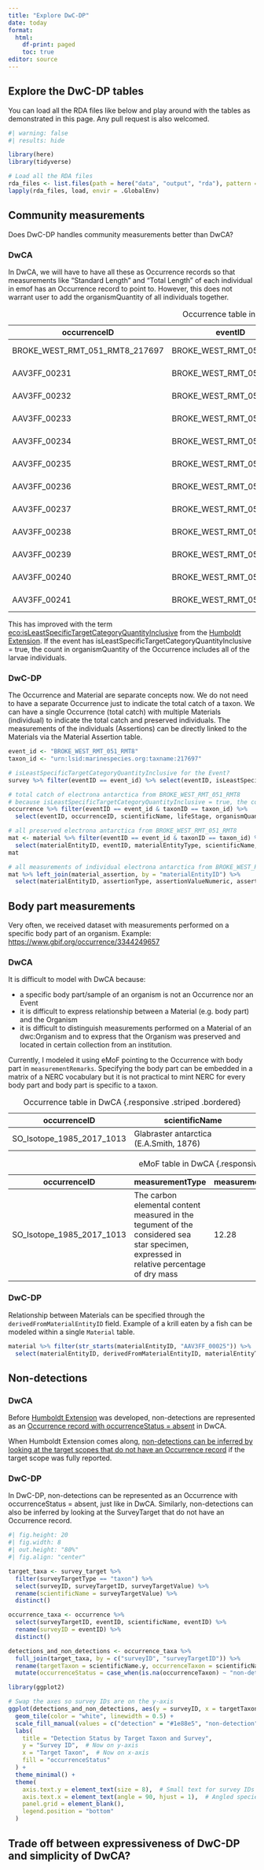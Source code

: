 ```yaml
---
title: "Explore DwC-DP"
date: today
format: 
  html: 
    df-print: paged
    toc: true
editor: source
---
```


## Explore the DwC-DP tables

You can load all the RDA files like below and play around with the tables as demonstrated in this page. Any pull request is also welcomed.

```r
#| warning: false
#| results: hide

library(here)
library(tidyverse)

# Load all the RDA files
rda_files <- list.files(path = here("data", "output", "rda"), pattern = "\\.rda$", full.names = TRUE)
lapply(rda_files, load, envir = .GlobalEnv)
```

## Community measurements 

Does DwC-DP handles community measurements better than DwCA?

### DwCA

In DwCA, we will have to have all these as Occurrence records so that measurements like "Standard Length" and "Total Length" of each individual in emof has an Occurrence record to point to. However, this does not warrant user to add the organismQuantity of all individuals together.

occurrenceID | eventID | scientificName | lifeStage | organismQuantity | organismQuantityType
---|---|---|---|---|---
BROKE_WEST_RMT_051_RMT8_217697 | BROKE_WEST_RMT_051_RMT8 | Electrona antarctica |  | 28 | individuals
AAV3FF_00231 | BROKE_WEST_RMT_051_RMT8 | Electrona antarctica | larvae | 1 | individual
AAV3FF_00232 | BROKE_WEST_RMT_051_RMT8 | Electrona antarctica | larvae | 1 | individual
AAV3FF_00233 | BROKE_WEST_RMT_051_RMT8 | Electrona antarctica | larvae | 1 | individual
AAV3FF_00234 | BROKE_WEST_RMT_051_RMT8 | Electrona antarctica | larvae | 1 | individual
AAV3FF_00235 | BROKE_WEST_RMT_051_RMT8 | Electrona antarctica | larvae | 1 | individual
AAV3FF_00236 | BROKE_WEST_RMT_051_RMT8 | Electrona antarctica | larvae | 1 | individual
AAV3FF_00237 | BROKE_WEST_RMT_051_RMT8 | Electrona antarctica | larvae | 1 | individual
AAV3FF_00238 | BROKE_WEST_RMT_051_RMT8 | Electrona antarctica | larvae | 1 | individual
AAV3FF_00239 | BROKE_WEST_RMT_051_RMT8 | Electrona antarctica | larvae | 1 | individual
AAV3FF_00240 | BROKE_WEST_RMT_051_RMT8 | Electrona antarctica | larvae | 1 | individual
AAV3FF_00241 | BROKE_WEST_RMT_051_RMT8 | Electrona antarctica | larvae | 1 | individual

: Occurrence table in DwCA {.responsive .striped .bordered}

This has improved with the term [eco:isLeastSpecificTargetCategoryQuantityInclusive](http://rs.tdwg.org/dwc/doc/inclusive/) from the [Humboldt Extension](https://eco.tdwg.org/). If the event has isLeastSpecificTargetCategoryQuantityInclusive = true, the count in organismQuantity of the Occurrence includes all of the larvae individuals.

### DwC-DP

The Occurrence and Material are separate concepts now. We do not need to have a separate Occurrence just to indicate the total catch of a taxon. We can have a single Occurrence (total catch) with multiple Materials (individual) to indicate the total catch and preserved individuals. The measurements of the individuals (Assertions) can be directly linked to the Materials via the Material Assertion table.

```r
event_id <- "BROKE_WEST_RMT_051_RMT8"
taxon_id <- "urn:lsid:marinespecies.org:taxname:217697"

# isLeastSpecificTargetCategoryQuantityInclusive for the Event?
survey %>% filter(eventID == event_id) %>% select(eventID, isLeastSpecificTargetCategoryQuantityInclusive)

# total catch of electrona antarctica from BROKE_WEST_RMT_051_RMT8
# because isLeastSpecificTargetCategoryQuantityInclusive = true, the count in organismQuantity of occurrenceID BROKE_WEST_RMT_051_RMT8_217697 includes the larvae from BROKE_WEST_RMT_051_RMT8_217697_Larvae
occurrence %>% filter(eventID == event_id & taxonID == taxon_id) %>% 
  select(eventID, occurrenceID, scientificName, lifeStage, organismQuantity, organismQuantityType)

# all preserved electrona antarctica from BROKE_WEST_RMT_051_RMT8
mat <- material %>% filter(eventID == event_id & taxonID == taxon_id) %>% 
  select(materialEntityID, eventID, materialEntityType, scientificName, preparations)
mat

# all measurements of individual electrona antarctica from BROKE_WEST_RMT_051_RMT8
mat %>% left_join(material_assertion, by = "materialEntityID") %>% 
  select(materialEntityID, assertionType, assertionValueNumeric, assertionValue, assertionUnit)
```

## Body part measurements

Very often, we received dataset with measurements performed on a specific body part of an organism. Example: <https://www.gbif.org/occurrence/3344249657> 

### DwCA

It is difficult to model with DwCA because:

- a specific body part/sample of an organism is not an Occurrence nor an Event
- it is difficult to express relationship between a Material (e.g. body part) and the Organism
- it is difficult to distinguish measurements performed on a Material of an dwc:Organism and to express that the Organism was preserved and located in certain collection from an institution.

Currently, I modeled it using eMoF pointing to the Occurrence with body part in `measurementRemarks`. Specifying the body part can be embedded in a matrix of a NERC vocabulary but it is not practical to mint NERC for every body part and body part is specific to a taxon. 

| occurrenceID              | scientificName                          |
|---------------------------|-----------------------------------------|
| SO_Isotope_1985_2017_1013 | Glabraster antarctica (E.A.Smith, 1876) |

: Occurrence table in DwCA {.responsive .striped .bordered}


| occurrenceID | measurementType | measurementValue | measurementUnit | measurementRemarks |
|---------------|---------------|---------------|---------------|---------------|
| SO_Isotope_1985_2017_1013 | The carbon elemental content measured in the tegument of the considered sea star specimen, expressed in relative percentage of dry mass | 12.28 | relative percentage of dry mass | tegument |

: eMoF table in DwCA {.responsive .striped .bordered}

### DwC-DP

Relationship between Materials can be specified through the `derivedFromMaterialEntityID` field. Example of a krill eaten by a fish can be modeled within a single `Material` table.

```r
material %>% filter(str_starts(materialEntityID, "AAV3FF_00025")) %>% 
  select(materialEntityID, derivedFromMaterialEntityID, materialEntityType, scientificName, materialEntityRemarks)
```

## Non-detections 

### DwCA

Before [Humboldt Extension](https://eco.tdwg.org/) was developed, non-detections are represented as an [Occurrence record with occurrenceStatus = absent](https://www.gbif.org/occurrence/search?occurrence_status=absent) in DwCA.

When Humboldt Extension comes along, [non-detections can be inferred by looking at the target scopes that do not have an Occurrence record](https://raw.githack.com/biodiversity-aq/humboldt-for-eco-survey-data/main/src/mapping.html) if the target scope was fully reported.

### DwC-DP

In DwC-DP, non-detections can be represented as an Occurrence with occurrenceStatus = absent, just like in DwCA. Similarly, non-detections can also be inferred by looking at the SurveyTarget that do not have an Occurrence record.

```r
#| fig.height: 20
#| fig.width: 8
#| out.height: "80%"
#| fig.align: "center"

target_taxa <- survey_target %>% 
  filter(surveyTargetType == "taxon") %>%
  select(surveyID, surveyTargetID, surveyTargetValue) %>%
  rename(scientificName = surveyTargetValue) %>%
  distinct()

occurrence_taxa <- occurrence %>% 
  select(surveyTargetID, eventID, scientificName, eventID) %>%
  rename(surveyID = eventID) %>%
  distinct()

detections_and_non_detections <- occurrence_taxa %>% 
  full_join(target_taxa, by = c("surveyID", "surveyTargetID")) %>%
  rename(targetTaxon = scientificName.y, occurrenceTaxon = scientificName.x) %>%
  mutate(occurrenceStatus = case_when(is.na(occurrenceTaxon) ~ "non-detection", TRUE ~ "detection"))

library(ggplot2)

# Swap the axes so survey IDs are on the y-axis
ggplot(detections_and_non_detections, aes(y = surveyID, x = targetTaxon, fill = occurrenceStatus)) +
  geom_tile(color = "white", linewidth = 0.5) +
  scale_fill_manual(values = c("detection" = "#1e88e5", "non-detection" = "#ffcdd2")) +
  labs(
    title = "Detection Status by Target Taxon and Survey",
    y = "Survey ID",  # Now on y-axis
    x = "Target Taxon",  # Now on x-axis
    fill = "occurrenceStatus"
  ) +
  theme_minimal() +
  theme(
    axis.text.y = element_text(size = 8),  # Small text for survey IDs
    axis.text.x = element_text(angle = 90, hjust = 1),  # Angled species names
    panel.grid = element_blank(),
    legend.position = "bottom"
  )
```


## Trade off between expressiveness of DwC-DP and simplicity of DwCA?


